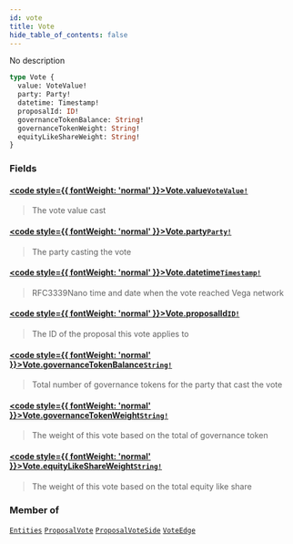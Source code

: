 ```yaml
---
id: vote
title: Vote
hide_table_of_contents: false
---
```








No description

```graphql
type Vote {
  value: VoteValue!
  party: Party!
  datetime: Timestamp!
  proposalId: ID!
  governanceTokenBalance: String!
  governanceTokenWeight: String!
  equityLikeShareWeight: String!
}
```


### Fields

#### [<code style={{ fontWeight: 'normal' }}>Vote.<b>value</b></code>](#)<Bullet />[`VoteValue!`](/mainnet/api/graphql/enums/vote-value) <Badge class="secondary" text="non-null"/> <Badge class="secondary" text="enum"/>
> The vote value cast
> 

#### [<code style={{ fontWeight: 'normal' }}>Vote.<b>party</b></code>](#)<Bullet />[`Party!`](/mainnet/api/graphql/objects/party) <Badge class="secondary" text="non-null"/> <Badge class="secondary" text="object"/>
> The party casting the vote
> 

#### [<code style={{ fontWeight: 'normal' }}>Vote.<b>datetime</b></code>](#)<Bullet />[`Timestamp!`](/mainnet/api/graphql/scalars/timestamp) <Badge class="secondary" text="non-null"/> <Badge class="secondary" text="scalar"/>
> RFC3339Nano time and date when the vote reached Vega network
> 

#### [<code style={{ fontWeight: 'normal' }}>Vote.<b>proposalId</b></code>](#)<Bullet />[`ID!`](/mainnet/api/graphql/scalars/id) <Badge class="secondary" text="non-null"/> <Badge class="secondary" text="scalar"/>
> The ID of the proposal this vote applies to
> 

#### [<code style={{ fontWeight: 'normal' }}>Vote.<b>governanceTokenBalance</b></code>](#)<Bullet />[`String!`](/mainnet/api/graphql/scalars/string) <Badge class="secondary" text="non-null"/> <Badge class="secondary" text="scalar"/>
> Total number of governance tokens for the party that cast the vote
> 

#### [<code style={{ fontWeight: 'normal' }}>Vote.<b>governanceTokenWeight</b></code>](#)<Bullet />[`String!`](/mainnet/api/graphql/scalars/string) <Badge class="secondary" text="non-null"/> <Badge class="secondary" text="scalar"/>
> The weight of this vote based on the total of governance token
> 

#### [<code style={{ fontWeight: 'normal' }}>Vote.<b>equityLikeShareWeight</b></code>](#)<Bullet />[`String!`](/mainnet/api/graphql/scalars/string) <Badge class="secondary" text="non-null"/> <Badge class="secondary" text="scalar"/>
> The weight of this vote based on the total equity like share
> 



### Member of

[`Entities`](/mainnet/api/graphql/objects/entities)  <Badge class="secondary" text="object"/><Bullet />[`ProposalVote`](/mainnet/api/graphql/objects/proposal-vote)  <Badge class="secondary" text="object"/><Bullet />[`ProposalVoteSide`](/mainnet/api/graphql/objects/proposal-vote-side)  <Badge class="secondary" text="object"/><Bullet />[`VoteEdge`](/mainnet/api/graphql/objects/vote-edge)  <Badge class="secondary" text="object"/>



